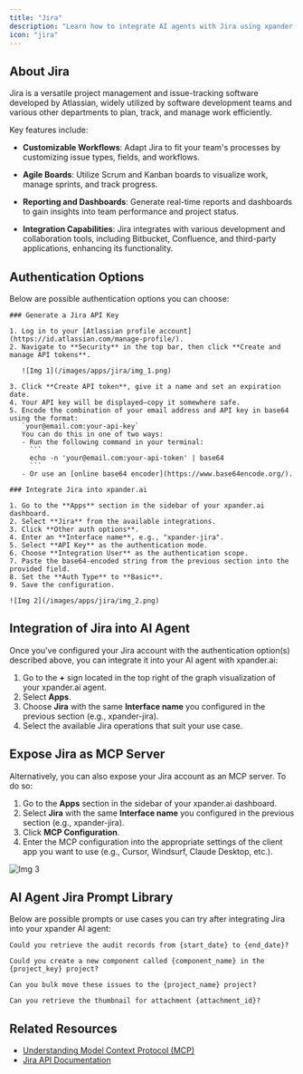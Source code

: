 ```yaml
---
title: "Jira"
description: "Learn how to integrate AI agents with Jira using xpander.ai. Create intelligent workflows that automatically assign tasks, analyze issue trends, generate reports, and trigger actions based on project activity."
icon: "jira"
---
```


## About Jira

Jira is a versatile project management and issue-tracking software developed by Atlassian, widely utilized by software development teams and various other departments to plan, track, and manage work efficiently.

Key features include:

- **Customizable Workflows**: Adapt Jira to fit your team's processes by customizing issue types, fields, and workflows.

- **Agile Boards**: Utilize Scrum and Kanban boards to visualize work, manage sprints, and track progress.

- **Reporting and Dashboards**: Generate real-time reports and dashboards to gain insights into team performance and project status.

- **Integration Capabilities**: Jira integrates with various development and collaboration tools, including Bitbucket, Confluence, and third-party applications, enhancing its functionality.


## Authentication Options

Below are possible authentication options you can choose:

<Tabs>

  <Tab title="API Access">

    ### Generate a Jira API Key

    1. Log in to your [Atlassian profile account](https://id.atlassian.com/manage-profile/).  
    2. Navigate to **Security** in the top bar, then click **Create and manage API tokens**.  

       ![Img 1](/images/apps/jira/img_1.png)

    3. Click **Create API token**, give it a name and set an expiration date.  
    4. Your API key will be displayed—copy it somewhere safe.  
    5. Encode the combination of your email address and API key in base64 using the format:  
       `your@email.com:your-api-key`  
       You can do this in one of two ways:  
       - Run the following command in your terminal:
         ```
         echo -n 'your@email.com:your-api-token' | base64
         ```
       - Or use an [online base64 encoder](https://www.base64encode.org/).  

    ### Integrate Jira into xpander.ai

    1. Go to the **Apps** section in the sidebar of your xpander.ai dashboard.  
    2. Select **Jira** from the available integrations.  
    3. Click **Other auth options**.  
    4. Enter an **Interface name**, e.g., "xpander-jira".  
    5. Select **API Key** as the authentication mode.  
    6. Choose **Integration User** as the authentication scope.  
    7. Paste the base64-encoded string from the previous section into the provided field.  
    8. Set the **Auth Type** to **Basic**.  
    9. Save the configuration.  

    ![Img 2](/images/apps/jira/img_2.png)

  </Tab>
</Tabs>

## Integration of Jira into AI Agent

Once you've configured your Jira account with the authentication option(s) described above, you can integrate it into your AI agent with xpander.ai:

1. Go to the **+** sign located in the top right of the graph visualization of your xpander.ai agent.  
2. Select **Apps**.  
3. Choose **Jira** with the same **Interface name** you configured in the previous section (e.g., xpander-jira).  
4. Select the available Jira operations that suit your use case.  

## Expose Jira as MCP Server

Alternatively, you can also expose your Jira account as an MCP server. To do so:

1. Go to the **Apps** section in the sidebar of your xpander.ai dashboard.  
2. Select **Jira** with the same **Interface name** you configured in the previous section (e.g., xpander-jira).  
3. Click **MCP Configuration**.  
4. Enter the MCP configuration into the appropriate settings of the client app you want to use (e.g., Cursor, Windsurf, Claude Desktop, etc.).

![Img 3](/images/apps/jira/img_3.png)

## AI Agent Jira Prompt Library

Below are possible prompts or use cases you can try after integrating Jira into your xpander AI agent:

```
Could you retrieve the audit records from {start_date} to {end_date}?
```

````
Could you create a new component called {component_name} in the {project_key} project?
````

```
Can you bulk move these issues to the {project_name} project?
```

```
Can you retrieve the thumbnail for attachment {attachment_id}?
```

## Related Resources

- [Understanding Model Context Protocol (MCP)](/docs/05-human-interfaces/04-mcp)
- [Jira API Documentation](https://developer.atlassian.com/cloud/jira/platform/rest/v3/intro/)
